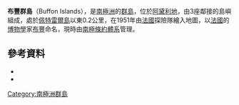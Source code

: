 {{Coord|66|40|S|140|1|E|source:GNIS|display=title}}

'''布豐群島'''（Buffon Islands），是[[南極洲|南極洲]]的[[群島|群島]]，位於[[阿黛利地|阿黛利地]]，由3座鄰接的島嶼組成，處於[[佩特雷爾島_(南極洲)|佩特雷爾島]]以東0.2公里，在1951年由[[法國|法國]]探險隊繪入地圖，以[[法國|法國]]的[[博物學|博物學]]家[[布豐|布豐]]命名，現時由[[南極條約體系|南極條約體系]]管理。

==參考資料==
*{{cite gnis | type = antarid | id = 2119| name = Buffon Islands | accessdate = 2011-10-04}}
*{{usgs-gazetteer|id=2119}}

{{DEFAULTSORT:Buffon Islands}}
[[Category:南極洲群島|Category:南極洲群島]]


{{AdélieLand-geo-stub}}